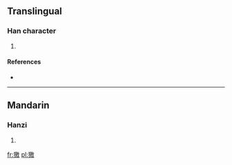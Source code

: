 ==Translingual==

===Han character===
{{Han char|rn=94|rad=犬|as=13|sn=16|four=4824<sub>0</sub>|canj=大竹竹尸大 (KHHSK)}}

# {{defn|Han|sort=犬13}}

====References====
* {{Han ref|kx=0719.200|dkj=20721|dj=1130.190|hdz=21373.040|uh=7365|ud=29541|bh=EA5F|bd=59999}}

----

==Mandarin==

===Hanzi===
{{cmn-hanzi|pin=[[xí]] ([[xi2]])|wg=hsi<sup>2</sup>}}

# {{defn|lang=cmn|sort=犬13}}

[[fr:獥]]
[[pl:獥]]